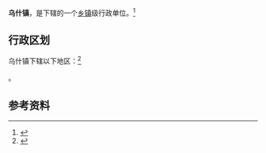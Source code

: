 {{中国乡级行政区|65/29/27/100/000}}

'''乌什镇'''，是{{PRC admin/fullname|65/29/27/100/000|3}}下辖的一个[[乡镇|乡镇]]级行政单位。<ref>{{PRC admin/ref sgc|{{PRC admin/parent|65/29/27/100/000}}}}</ref>

== 行政区划 ==

乌什镇下辖以下地区：<ref>{{PRC admin/ref sgc|65/29/27/100/000}}</ref>

{{PRC admin/children|65/29/27/100/000}}。

== 参考资料 ==

{{reflist}}

{{行政区划小作品}}
{{PRC admin/navcat|65/29/27/100/000}}